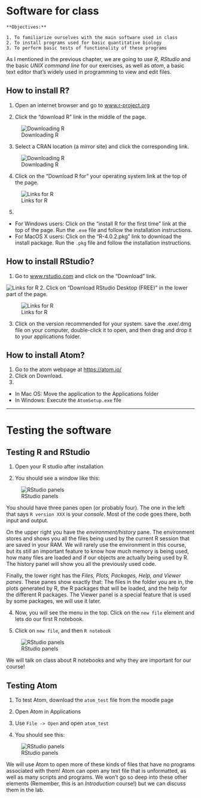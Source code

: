 # Software for class {#software}

```block

**Objectives:**

1. To familiarize ourselves with the main software used in class
2. To install programs used for basic quantitative biology
3. To perform basic tests of functionality of these programs
```

As I mentioned in the previous chapter,  we are going to use *R, RStudio* and the basic *UNIX command line* for our exercises, as well as  *atom*, a basic text editor that's widely used in programming to view and edit files.

## How to install R?

1. Open an internet browser and go to [www.r-project.org](www.r-project.org)

2. Click the "download R" link in the middle of the page.

![Downloading R](Lab0/R_down.png)

3. Select a CRAN location (a mirror site) and click the corresponding link.  

![Downloading R](Lab0/CRAN.png)

4. Click on the "Download R for" your operating system link at the top of the page.

![Links for R](Lab0/R_link.png)
        
5. 
  - For Windows users: Click on the "install R for the first time" link at the top of the page. Run the `.exe` file and follow the installation instructions.  
  - For MacOS X users: Click on the "R-4.0.2.pkg" link to download the install package. Run the `.pkg` file and follow the installation instructions.  

## How to install RStudio?

1. Go to [www.rstudio.com](www.rstudio.com) and click on the "Download" link.

![Links for R](Lab0/Rstudio_down.png)
2. Click on "Download RStudio Desktop (FREE)" in the lower part of the page.

![Links for R](Lab0/Rstudio_button.png)

3. Click on the version recommended for your system. save the .exe/.dmg file on your computer, double-click it to open, and then drag and drop it to your applications folder.

## How to install Atom?

1. Go to the atom webpage at [https://atom.io/](https://atom.io/)
2. Click on Download.
3. 
  - In Mac OS: Move the application to the Applications folder
  - In Windows: Execute the `AtomSetup.exe` file

***

# Testing the software

## Testing R and RStudio

1. Open your R studio after installation

3. You should see a window like this:

![RStudio panels](Lab0/R_panels.png)

You should have three panes open (or probably four). The one in the left that says `R version XXX` is your *console*. Most of the code goes there, both input and output. 

On the upper right you have the *environment/history* pane. The environment stores and shows you all the files being used by the current R session that are saved in your RAM. We will rarely use the environment in this course, but its still an important feature to know how much memory is being used, how many files are loaded and if our objects are actually being used by R. The history panel will show you all the previously used code.

Finally, the lower right has the *Files, Plots, Packages, Help, and Viewer panes*. These panes show exactly that: The files in the folder you are in, the plots generated by R, the R packages that will be loaded, and the help for the different R packages. The Viewer panel is a special feature that is used by some packages, we will use it later.

4. Now, you will see the menu in the top. Click on the `new file` element and lets do our first R notebook.

5. Click on `new file`, and then `R notebook`

![RStudio panels](Lab0/New_file.png)

We will talk on class about R notebooks and why they are important for our course!


## Testing Atom

1. To test Atom, download the `atom_test` file from the moodle page

2. Open Atom in Applications

3. Use `File -> Open` and open `atom_test`

4. You should see this:

![RStudio panels](Lab0/atom_screen.png)

We will use Atom to open more of these kinds of files that have no programs associated with them! Atom can open any text file that is unformatted, as well as many scripts and programs. We won't go so deep into these other elements (Remember, this is an *Introduction* course!) but we can discuss them in the lab.

